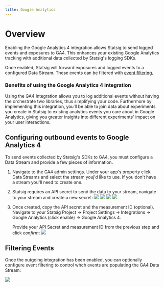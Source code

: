 ```yaml
---
title: Google Analytics
---
```

# Overview
Enabling the Google Analytics 4 integration allows Statsig to send logged events and exposures to GA4. This enhances your existing Google Analytics tracking with additional data collected by Statsig's logging SDKs.

Once enabled, Statsig will forward exposures and logged events to a configured Data Stream. These events can be filtered with [event filtering.](/integrations/data-connectors/google-analytics#filtering-events)

### Benefits of using the Google Analytics 4 integration
Using the GA4 Integration allows you to log additional events without having the orchestrate two libraries, thus simplifying your code. Furthermore by implementing this integration, you'll be able to join data about experiments you create in Statsig to existing analytics events you care about in Google Analytics, giving you greater insights into different experiments' impact on your user interactions.

## Configuring outbound events to Google Analytics 4
To send events collected by Statsig's SDKs to GA4, you must configure a Data Stream and provide a few pieces of information.

1. Navigate to the GA4 admin settings. Under your app's property click Data Streams and select the stream youj'd like to use. If you don't have a stream you'll need to create one.
2. Statsig requires an API secret to send the data to your stream, navigate to your stream and create a new secret:
    ![](https://user-images.githubusercontent.com/125311112/263364181-a672aec0-15c1-4030-a4c8-2e2a58083d7e.png)
    ![](https://user-images.githubusercontent.com/125311112/263364616-65a054d6-c0b7-48ba-84ee-cbdb7f5eaa9a.png)
    ![](https://user-images.githubusercontent.com/125311112/263364730-b419ac78-01cb-453c-8cd3-c0b5f7a3cb6a.png)
    ![](https://user-images.githubusercontent.com/125311112/263364942-1fb5da05-dbfc-4362-86f8-8d77bdd23cd4.png)

3. Once created, copy the API secret and the measurement ID (optional). Navigate to your Statsig Project -> Project Settings -> Integrations -> Google Analytics (click enable) -> Google Analytics 4.

    Provide your API Secret and measurement ID from the previous step and click *confirm*:
    ![](https://user-images.githubusercontent.com/125311112/263366565-c9f97636-8bd3-428f-b2ee-e542776b50ab.png)

## Filtering Events 
Once the outgoing integration has been enabled, you can optionally configure event filtering to control whch events are populating the GA4 Data Stream:

![](https://user-images.githubusercontent.com/125311112/264458718-69f0d248-7df3-4360-bdb4-dcffb1503e3c.png)
